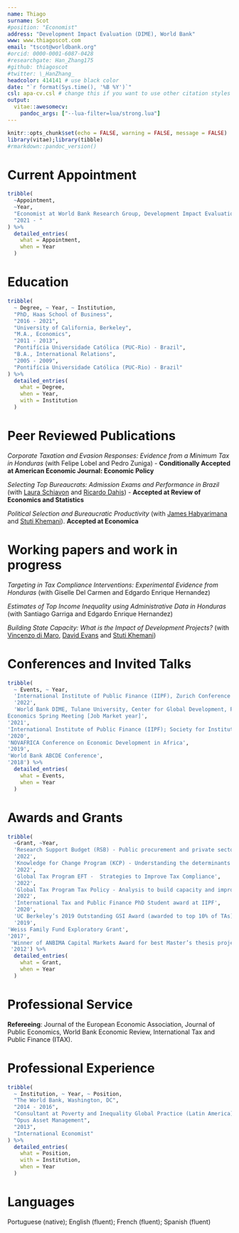 ```yaml
---
name: Thiago 
surname: Scot
#position: "Economist"
address: "Development Impact Evaluation (DIME), World Bank"
www: www.thiagoscot.com
email: "tscot@worldbank.org"
#orcid: 0000-0001-6087-0428
#researchgate: Han_Zhang175
#github: thiagoscot
#twitter: \_HanZhang_
headcolor: 414141 # use black color
date: "`r format(Sys.time(), '%B %Y')`"
csl: apa-cv.csl # change this if you want to use other citation styles
output: 
  vitae::awesomecv:
    pandoc_args: ["--lua-filter=lua/strong.lua"] 
---
```


```r
knitr::opts_chunk$set(echo = FALSE, warning = FALSE, message = FALSE)
library(vitae);library(tibble)
#rmarkdown::pandoc_version()
```
# Current Appointment

```r
tribble(
  ~Appointment,
  ~Year,
  "Economist at World Bank Research Group, Development Impact Evaluation Department",
  "2021 - "
) %>%
  detailed_entries(
    what = Appointment,
    when = Year
  )
```

# Education

```r
tribble(
  ~ Degree, ~ Year, ~ Institution,
  "PhD, Haas School of Business",
  "2016 - 2021",
  "University of California, Berkeley",
  "M.A., Economics",
  "2011 - 2013",
  "Pontifícia Universidade Católica (PUC-Rio) - Brazil",
  "B.A., International Relations",
  "2005 - 2009",
  "Pontifícia Universidade Católica (PUC-Rio) - Brazil"
) %>%
  detailed_entries(
    what = Degree,
    when = Year,
    with = Institution
  )
```

# Peer Reviewed Publications 

*Corporate Taxation and Evasion Responses: Evidence from a Minimum Tax in Honduras* (with Felipe Lobel and Pedro Zuniga) - **Conditionally Accepted at American Economic Journal: Economic Policy**

*Selecting Top Bureaucrats: Admission Exams and Performance in Brazil* (with [Laura Schiavon](https://www.lauraschiavon.com/) and [Ricardo Dahis](https://www.ricardodahis.com/)) - **Accepted at Review of Economics and Statistics**

*Political Selection and Bureaucratic Productivity* (with [James Habyarimana](https://gufaculty360.georgetown.edu/s/contact/00336000014RXPpAAO/james-habyarimana) and [Stuti Khemani](https://sites.google.com/view/stutikhemani/)). **Accepted at Economica**

# Working papers and work in progress

*Targeting in Tax Compliance Interventions: Experimental Evidence from Honduras* (with Giselle Del Carmen and Edgardo Enrique Hernandez)

*Estimates of Top Income Inequality using Administrative Data in Honduras* (with Santiago Garriga and Edgardo Enrique Hernandez)

*Building State Capacity: What is the Impact of Development Projects?* (with [Vincenzo di Maro](https://sites.google.com/site/vincenzodimaro/), [David Evans](https://sites.google.com/site/davidkevans/) and
[Stuti Khemani](https://sites.google.com/view/stutikhemani/))

# Conferences and Invited Talks

```r
tribble(
  ~ Events, ~ Year, 
  'International Institute of Public Finance (IIPF), Zurich Conference on Public Finance in Developing Countries (discussant)',
  '2022',
  'World Bank DIME, Tulane University, Center for Global Development, PUC-Rio, Insper, NBER Public
Economics Spring Meeting [Job Market year]', 
'2021',
'International Institute of Public Finance (IIPF); Society for Institutional and Organizational Economics(SIOE); Berkeley Public Finance Seminar; Berkeley Development Seminar; NTA 113th Annual Conference; EGSC at Washington University', 
'2020',
'NOVAFRICA Conference on Economic Development in Africa',
'2019',
'World Bank ABCDE Conference',
'2018') %>% 
  detailed_entries(
    what = Events,
    when = Year
  )
```

# Awards and Grants

```r
tribble(
  ~Grant, ~Year,
  'Research Support Budget (RSB) - Public procurement and private sector: evidence from a novel dataset on subnational procurement in Brazil ',
  '2022',
  'Knowledge for Change Program (KCP) - Understanding the determinants of public procurement efficiency: evidence from administrative and survey data from Brazil',
  '2022',
  'Global Tax Program EFT -  Strategies to Improve Tax Compliance', 
  '2022',
  'Global Tax Program Tax Policy - Analysis to build capacity and improve equity', 
  '2022',
  'International Tax and Public Finance PhD Student award at IIPF',
  '2020',
  'UC Berkeley’s 2019 Outstanding GSI Award (awarded to top 10% of TAs)',
  '2019',
'Weiss Family Fund Exploratory Grant',
'2017',
 'Winner of ANBIMA Capital Markets Award for best Master’s thesis project in Brazil',
 '2012') %>% 
  detailed_entries(
    what = Grant,
    when = Year
  ) 
```

# Professional Service

**Refereeing**: Journal of the European Economic Association, Journal of Public Economics, World Bank Economic Review, International Tax and Public Finance (ITAX).  

# Professional Experience

```r
tribble(
  ~ Institution, ~ Year, ~ Position,
  "The World Bank, Washington, DC",
  "2014 - 2016",
  "Consultant at Poverty and Inequality Global Practice (Latin America)",
  "Opus Asset Management",
  "2013",
  "International Economist"
) %>%
  detailed_entries(
    what = Position,
    with = Institution,
    when = Year
  )
```

# Languages

Portuguese (native); English (fluent); French (fluent); Spanish (fluent)
